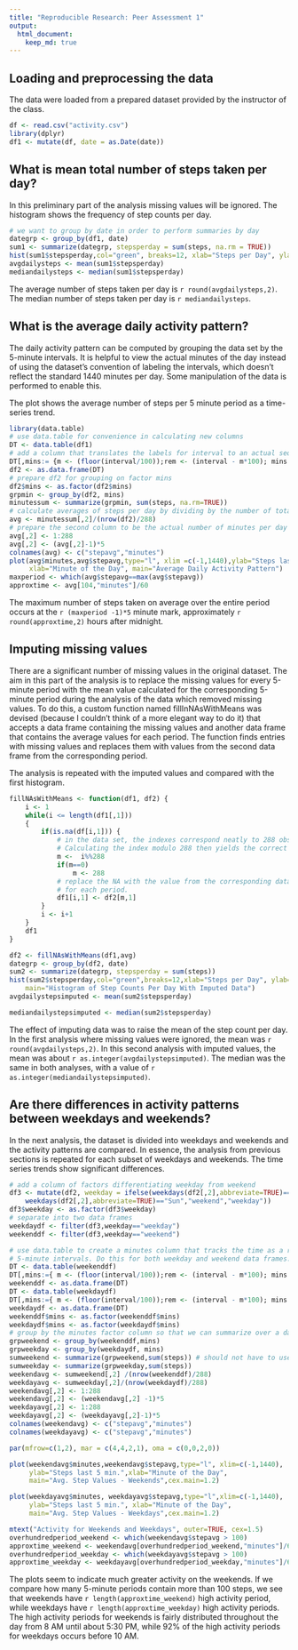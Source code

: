 ```yaml
---
title: "Reproducible Research: Peer Assessment 1"
output: 
  html_document:
    keep_md: true
---
```



## Loading and preprocessing the data
The data were loaded from a prepared dataset provided by the instructor of the class.

```r
df <- read.csv("activity.csv")
library(dplyr)
df1 <- mutate(df, date = as.Date(date)) 
```

## What is mean total number of steps taken per day?
In this preliminary part of the analysis missing values will be ignored. The histogram shows the frequency of step counts per day.

```r
# we want to group by date in order to perform summaries by day
dategrp <- group_by(df1, date)
sum1 <- summarize(dategrp, stepsperday = sum(steps, na.rm = TRUE))
hist(sum1$stepsperday,col="green", breaks=12, xlab="Steps per Day", ylab="Frequency", main="Histogram of Step Counts Per Day")
avgdailysteps <- mean(sum1$stepsperday)
mediandailysteps <- median(sum1$stepsperday)
```
The average number of steps taken per day is `r round(avgdailysteps,2)`.
The median number of steps taken per day is `r mediandailysteps`.

## What is the average daily activity pattern?
The daily activity pattern can be computed by grouping the data set by the 5-minute intervals. It is helpful to view the actual minutes of the day instead of using the dataset's convention of labeling the intervals, which doesn't reflect the standard 1440 minutes per day. Some manipulation of the data is performed to enable this.

The plot shows the average number of steps per 5 minute period as a time-series trend.

```r
library(data.table)
# use data.table for convenience in calculating new columns
DT <- data.table(df1)
# add a column that translates the labels for interval to an actual sequence of 5 minute intervals
DT[,mins:= {m <- (floor(interval/100));rem <- (interval - m*100); mins <- (m*60+rem)}]
df2 <- as.data.frame(DT)
# prepare df2 for grouping on factor mins
df2$mins <- as.factor(df2$mins)
grpmin <- group_by(df2, mins)
minutessum <- summarize(grpmin, sum(steps, na.rm=TRUE))
# calculate averages of steps per day by dividing by the number of total observations divided by # the number of observations per day, which is 288.
avg <- minutessum[,2]/(nrow(df2)/288)
# prepare the second column to be the actual number of minutes per day
avg[,2] <- 1:288
avg[,2] <- (avg[,2]-1)*5
colnames(avg) <- c("stepavg","minutes")
plot(avg$minutes,avg$stepavg,type="l", xlim =c(-1,1440),ylab="Steps last 5 min.",
     xlab="Minute of the Day", main="Average Daily Activity Pattern")
maxperiod <- which(avg$stepavg==max(avg$stepavg))
approxtime <- avg[104,"minutes"]/60
```
The maximum number of steps taken on average over the entire period occurs at the `r (maxperiod -1)*5` minute mark, approximately `r round(approxtime,2)`  hours after midnight.


## Imputing missing values
There are a significant number of missing values in the original dataset. The aim in this part of the analysis is to replace the missing values for every 5-minute period with the mean value calculated for the corresponding 5-minute period during the analysis of the data which removed missing values. To do this, a custom function named fillInNAsWithMeans was devised (because I couldn't think of a more elegant way to do it) that accepts a data frame containing the missing values and another data frame that contains the average values for each period. The function finds entries with missing values and replaces them with values from the second data frame from the corresponding period.

The analysis is repeated with the imputed values and compared with the first histogram.

```r

fillNAsWithMeans <- function(df1, df2) {
    i <- 1
    while(i <= length(df1[,1]))
    {
        if(is.na(df[i,1])) {
            # in the data set, the indexes correspond neatly to 288 observations per day
            # Calculating the index modulo 288 then yields the correct 5-minute period
            m <-  i%%288
            if(m==0)
                m <- 288
            # replace the NA with the value from the corresponding data frame with the averages
            # for each period.
            df1[i,1] <- df2[m,1]
        }
        i <- i+1
    }
    df1
}

df2 <- fillNAsWithMeans(df1,avg)
dategrp <- group_by(df2, date)
sum2 <- summarize(dategrp, stepsperday = sum(steps))
hist(sum2$stepsperday,col="green",breaks=12,xlab="Steps per Day", ylab="Frequency",
    main="Histogram of Step Counts Per Day With Imputed Data")
avgdailystepsimputed <- mean(sum2$stepsperday)

mediandailystepsimputed <- median(sum2$stepsperday)
```

The effect of imputing data was to raise the mean of the step count per day. In the first analysis where missing values were ignored, the mean was `r round(avgdailysteps,2)`. In this second analysis with imputed values, the mean was about `r as.integer(avgdailystepsimputed)`. The median was the same in both analyses, with a value of `r as.integer(mediandailystepsimputed)`.


## Are there differences in activity patterns between weekdays and weekends?
In the next analysis, the dataset is divided into weekdays and weekends and the activity patterns are compared. In essence, the analysis from previous sections is repeated for each subset of weekdays and weekends. The time series trends show significant differences.

```r
# add a column of factors differentiating weekday from weekend
df3 <- mutate(df2, weekday = ifelse(weekdays(df2[,2],abbreviate=TRUE)=="Sat" | 
    weekdays(df2[,2],abbreviate=TRUE)=="Sun","weekend","weekday"))
df3$weekday <- as.factor(df3$weekday)
# separate into two data frames
weekdaydf <- filter(df3,weekday=="weekday")
weekenddf <- filter(df3,weekday=="weekend")

# use data.table to create a minutes column that tracks the time as a real sequence of 
# 5-minute intervals. Do this for both weekday and weekend data frames.
DT <- data.table(weekenddf)
DT[,mins:={ m <- (floor(interval/100));rem <- (interval - m*100); mins <- (m*60+rem)}]
weekenddf <- as.data.frame(DT)
DT <- data.table(weekdaydf)
DT[,mins:={ m <- (floor(interval/100));rem <- (interval - m*100); mins <- (m*60+rem)}]
weekdaydf <- as.data.frame(DT)
weekenddf$mins <- as.factor(weekenddf$mins)
weekdaydf$mins <- as.factor(weekdaydf$mins)
# group by the minutes factor column so that we can summarize over a daily pattern
grpweekend <- group_by(weekenddf,mins)
grpweekday <- group_by(weekdaydf, mins)
sumweekend <- summarize(grpweekend,sum(steps)) # should not have to use na.rm=TRUE
sumweekday <- summarize(grpweekday,sum(steps))
weekendavg <- sumweekend[,2] /(nrow(weekenddf)/288)
weekdayavg <- sumweekday[,2]/(nrow(weekdaydf)/288)
weekendavg[,2] <- 1:288
weekendavg[,2] <- (weekendavg[,2] -1)*5
weekdayavg[,2] <- 1:288
weekdayavg[,2] <- (weekdayavg[,2]-1)*5
colnames(weekendavg) <- c("stepavg","minutes")
colnames(weekdayavg) <- c("stepavg","minutes")

par(mfrow=c(1,2), mar = c(4,4,2,1), oma = c(0,0,2,0))

plot(weekendavg$minutes,weekendavg$stepavg,type="l", xlim=c(-1,1440),
     ylab="Steps last 5 min.",xlab="Minute of the Day",
     main="Avg. Step Values - Weekends",cex.main=1.2)

plot(weekdayavg$minutes, weekdayavg$stepavg,type="l",xlim=c(-1,1440),
     ylab="Steps last 5 min.", xlab="Minute of the Day",
     main="Avg. Step Values - Weekdays",cex.main=1.2)

mtext("Activity for Weekends and Weekdays", outer=TRUE, cex=1.5)
overhundredperiod_weekend <- which(weekendavg$stepavg > 100)
approxtime_weekend <- weekendavg[overhundredperiod_weekend,"minutes"]/60
overhundredperiod_weekday <- which(weekdayavg$stepavg > 100)
approxtime_weekday <- weekdayavg[overhundredperiod_weekday,"minutes"]/60
```
The plots seem to indicate much greater activity on the weekends. If we compare how many 5-minute periods contain more than 100 steps, we see that weekends have `r length(approxtime_weekend)` high activity period, while weekdays have `r length(approxtime_weekday)` high activity periods. The high activity periods for weekends is fairly distributed throughout the day from 8 AM until about 5:30 PM, while 92% of the high activity periods for weekdays occurs before 10 AM.

